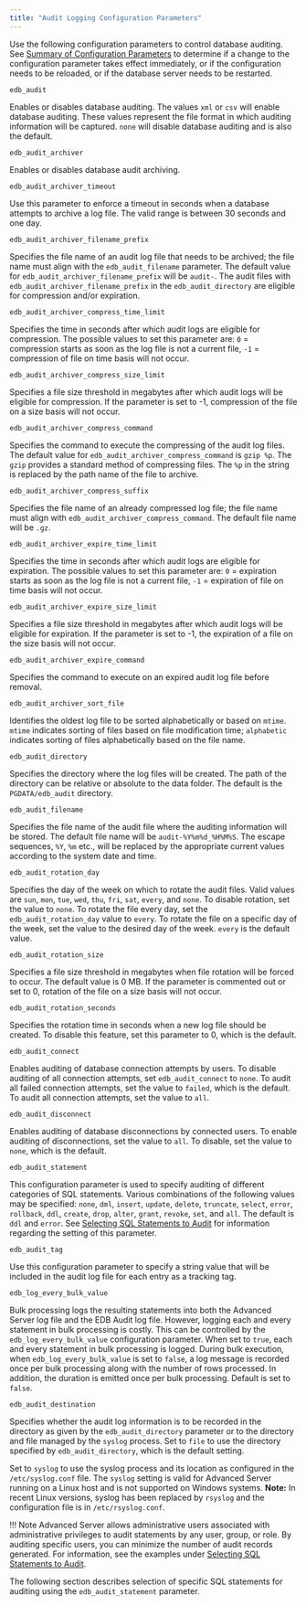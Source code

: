 ```yaml
---
title: "Audit Logging Configuration Parameters"
---
```


<div id="audit_logging_configuration_parameters" class="registered_link"></div>

Use the following configuration parameters to control database auditing. See [Summary of Configuration Parameters](../01_configuration_parameters/02_summary_of_configuration_parameters/#summary_of_configuration_parameters) to determine if a change to the configuration parameter takes effect immediately, or if the configuration needs to be reloaded, or if the database server needs to be restarted.

`edb_audit`

 Enables or disables database auditing. The values `xml` or `csv` will enable database auditing. These values represent the file format in which auditing information will be captured. `none` will disable database auditing and is also the default.

`edb_audit_archiver` 

 Enables or disables database audit archiving.

`edb_audit_archiver_timeout` 

 Use this parameter to enforce a timeout in seconds when a database attempts to archive a log file. The valid range is between 30 seconds and one day.

`edb_audit_archiver_filename_prefix`

 Specifies the file name of an audit log file that needs to be archived; the file name must align with the `edb_audit_filename` parameter. The default value for `edb_audit_archiver_filename_prefix` will be `audit-`. The audit files with `edb_audit_archiver_filename_prefix` in the `edb_audit_directory` are eligible for compression and/or expiration.

`edb_audit_archiver_compress_time_limit`

 Specifies the time in seconds after which audit logs are eligible for compression. The possible values to set this parameter are: `0` = compression starts as soon as the log file is not a current file, `-1` = compression of file on time basis will not occur.

`edb_audit_archiver_compress_size_limit`

 Specifies a file size threshold in megabytes after which audit logs will be eligible for compression. If the parameter is set to -1, compression of the file on a size basis will not occur.

`edb_audit_archiver_compress_command`

 Specifies the command to execute the compressing of the audit log files. The default value for `edb_audit_archiver_compress_command` is `gzip %p`. The `gzip` provides a standard method of compressing files. The `%p` in the string is replaced by the path name of the file to archive.

`edb_audit_archiver_compress_suffix`

 Specifies the file name of an already compressed log file; the file name must align with `edb_audit_archiver_compress_command`. The default file name will be `.gz`. 

`edb_audit_archiver_expire_time_limit`

 Specifies the time in seconds after which audit logs are eligible for expiration. The possible values to set this parameter are: `0` = expiration starts as soon as the log file is not a current file, `-1` = expiration of file on time basis will not occur.

`edb_audit_archiver_expire_size_limit` 

 Specifies a file size threshold in megabytes after which audit logs will be eligible for expiration. If the parameter is set to -1, the expiration of a file on the size basis will not occur.

`edb_audit_archiver_expire_command`

 Specifies the command to execute on an expired audit log file before removal.

`edb_audit_archiver_sort_file`

 Identifies the oldest log file to be sorted alphabetically or based on `mtime`. `mtime` indicates sorting of files based on file modification time; `alphabetic` indicates sorting of files alphabetically based on the file name.

`edb_audit_directory`

 Specifies the directory where the log files will be created. The path of the directory can be relative or absolute to the data folder. The default is the `PGDATA/edb_audit` directory.

`edb_audit_filename`

 Specifies the file name of the audit file where the auditing information will be stored. The default file name will be `audit-%Y%m%d_%H%M%S`. The escape sequences, `%Y`, `%m` etc., will be replaced by the appropriate current values according to the system date and time.

`edb_audit_rotation_day`

 Specifies the day of the week on which to rotate the audit files. Valid values are `sun`, `mon`, `tue`, `wed`, `thu`, `fri`, `sat`, `every`, and `none`. To disable rotation, set the value to `none`. To rotate the file every day, set the `edb_audit_rotation_day` value to `every`. To rotate the file on a specific day of the week, set the value to the desired day of the week. `every` is the default value.

`edb_audit_rotation_size`

 Specifies a file size threshold in megabytes when file rotation will be forced to occur. The default value is 0 MB. If the parameter is commented out or set to 0, rotation of the file on a size basis will not occur.

`edb_audit_rotation_seconds`

 Specifies the rotation time in seconds when a new log file should be created. To disable this feature, set this parameter to 0, which is the default.

`edb_audit_connect`

 Enables auditing of database connection attempts by users. To disable auditing of all connection attempts, set `edb_audit_connect` to `none`. To audit all failed connection attempts, set the value to `failed`, which is the default. To audit all connection attempts, set the value to `all`.

`edb_audit_disconnect`

 Enables auditing of database disconnections by connected users. To enable auditing of disconnections, set the value to `all`. To disable, set the value to `none`, which is the default.

`edb_audit_statement`

 This configuration parameter is used to specify auditing of different categories of SQL statements. Various combinations of the following values may be specified: `none`, `dml`, `insert`, `update`, `delete`, `truncate`, `select`, `error`, `rollback`, `ddl`, `create`, `drop`, `alter`, `grant`, `revoke`, `set`, and `all`. The default is `ddl` and `error`. See [Selecting SQL Statements to Audit](02_selecting_sql_statements_to_audit/#selecting_sql_statements_to_audit) for information regarding the setting of this parameter.

`edb_audit_tag`

 Use this configuration parameter to specify a string value that will be included in the audit log file for each entry as a tracking tag.

`edb_log_every_bulk_value`

 Bulk processing logs the resulting statements into both the Advanced Server log file and the EDB Audit log file. However, logging each and every statement in bulk processing is costly. This can be controlled by the `edb_log_every_bulk_value` configuration parameter. When set to `true`, each and every statement in bulk processing is logged. During bulk execution, when `edb_log_every_bulk_value` is set to `false`, a log message is recorded once per bulk processing along with the number of rows processed. In addition, the duration is emitted once per bulk processing. Default is set to `false`.

`edb_audit_destination`

 Specifies whether the audit log information is to be recorded in the directory as given by the `edb_audit_directory` parameter or to the directory and file managed by the `syslog` process. Set to `file` to use the directory specified by `edb_audit_directory`, which is the default setting.

 Set to `syslog` to use the syslog process and its location as configured in the `/etc/syslog.conf` file. The `syslog` setting is valid for Advanced Server running on a Linux host and is not supported on Windows systems. **Note:** In recent Linux versions, syslog has been replaced by `rsyslog` and the configuration file is in `/etc/rsyslog.conf`.

!!! Note
    Advanced Server allows administrative users associated with administrative privileges to audit statements by any user, group, or role. By auditing specific users, you can minimize the number of audit records generated. For information, see the examples under [Selecting SQL Statements to Audit](02_selecting_sql_statements_to_audit/#data_definition_language_and_data_control_language_statements).

The following section describes selection of specific SQL statements for auditing using the `edb_audit_statement` parameter.

